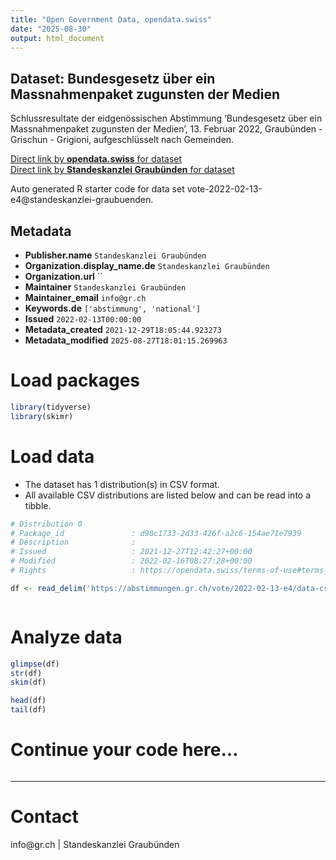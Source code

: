 ```yaml
---
title: "Open Government Data, opendata.swiss"
date: "2025-08-30"
output: html_document
---
```


## Dataset: Bundesgesetz über ein Massnahmenpaket zugunsten der Medien

Schlussresultate der eidgenössischen Abstimmung 'Bundesgesetz über ein Massnahmenpaket zugunsten der Medien', 13. Februar 2022, Graubünden - Grischun - Grigioni, aufgeschlüsselt nach Gemeinden.

[Direct link by **opendata.swiss** for dataset](https://opendata.swiss/de/dataset/bundesgesetz-uber-ein-massnahmenpaket-zugunsten-der-medien)<br>
[Direct link by **Standeskanzlei Graubünden** for dataset](https://abstimmungen.gr.ch/vote/2022-02-13-e4/data)

Auto generated R starter code for data set vote-2022-02-13-e4@standeskanzlei-graubuenden.

## Metadata

- **Publisher.name** `Standeskanzlei Graubünden`
- **Organization.display_name.de** `Standeskanzlei Graubünden`
- **Organization.url** ``
- **Maintainer** `Standeskanzlei Graubünden`
- **Maintainer_email** `info@gr.ch`
- **Keywords.de** `['abstimmung', 'national']`
- **Issued** `2022-02-13T00:00:00`
- **Metadata_created** `2021-12-29T18:05:44.923273`
- **Metadata_modified** `2025-08-27T18:01:15.269963`


# Load packages

```r

library(tidyverse)
library(skimr)

```

# Load data

-   The dataset has 1 distribution(s) in CSV format.
-   All available CSV distributions are listed below and can be read into a tibble.

```r

# Distribution 0
# Package_id               : d90c1733-2d33-426f-a2c6-154ae71e7939
# Description              : 
# Issued                   : 2021-12-27T12:42:27+00:00
# Modified                 : 2022-02-16T08:27:28+00:00
# Rights                   : https://opendata.swiss/terms-of-use#terms_by

df <- read_delim('https://abstimmungen.gr.ch/vote/2022-02-13-e4/data-csv')



```

# Analyze data

```r

glimpse(df)
str(df)
skim(df)

head(df)
tail(df)

```

# Continue your code here...

```r

```

------------------------------------------------------------------------

# Contact

info@gr.ch | Standeskanzlei Graubünden
